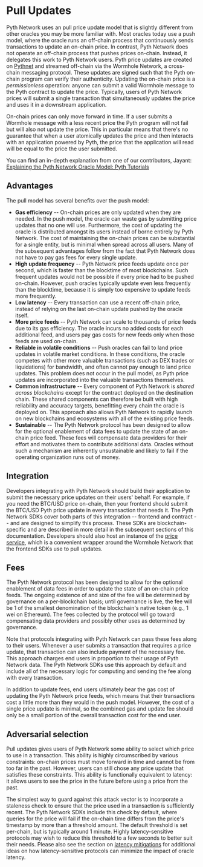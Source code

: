 # Pull Updates

Pyth Network uses an pull price update model that is slightly different from other oracles you may be more familiar with.
Most oracles today use a push model, where the oracle runs an off-chain process that continuously sends transactions to update an on-chain price.
In contrast, Pyth Network does not operate an off-chain process that pushes prices on-chain.
Instead, it delegates this work to Pyth Network users.
Pyth price updates are created on [Pythnet](../how-pyth-works/pythnet.md) and streamed off-chain via the Wormhole Network, a cross-chain messaging protocol.
These updates are signed such that the Pyth on-chain program can verify their authenticity.
Updating the on-chain price is a _permissionless_ operation: anyone can submit a valid Wormhole message to the Pyth contract to update the price.
Typically, users of Pyth Network prices will submit a single transaction that simultaneously updates the price and uses it in a downstream application.

On-chain prices can only move forward in time. If a user submits a Wormhole message with a less recent price the Pyth program will not fail but will
also not update the price. This in particular means that there's no guarantee that when a user atomically updates the price and then interacts with an application powered by Pyth,
the price that the application will read will be equal to the price the user submitted.

You can find an in-depth explanation from one of our contributors, Jayant:
[Explaining the Pyth Network Oracle Model: Pyth Tutorials](https://youtu.be/qdwrs23Qc9g)

## Advantages

The pull model has several benefits over the push model:

- **Gas efficiency** -- On-chain prices are only updated when they are needed.
  In the push model, the oracle can waste gas by submitting price updates that no one will use.
  Furthermore, the cost of updating the oracle is distributed amongst its users instead of borne entirely by Pyth Network.
  The cost of maintaining the on-chain prices can be substantial for a single entity, but is minimal when spread across all users.
  Many of the subsequent advantages follow from the fact that Pyth Network does not have to pay gas fees for every single update.
- **High update frequency** -- Pyth Network price feeds update once per second, which is faster than the blocktime of most blockchains.
  Such frequent updates would not be possible if every price had to be pushed on-chain.
  However, push oracles typically update even less frequently than the blocktime, because it is simply too expensive to update feeds more frequently.
- **Low latency** -- Every transaction can use a recent off-chain price, instead of relying on the last on-chain update pushed by the oracle itself.
- **More price feeds** -- Pyth Network can scale to thousands of price feeds due to its gas efficiency.
  The oracle incurs no added costs for each additional feed, and users pay gas costs for new feeds only when those feeds are used on-chain.
- **Reliable in volatile conditions** -- Push oracles can fail to land price updates in volatile market conditions.
  In these conditions, the oracle competes with other more valuable transactions (such as DEX trades or liquidations) for bandwidth, and often cannot pay enough to land price updates.
  This problem does not occur in the pull model, as Pyth price updates are incorporated into the valuable transactions themselves.
- **Common infrastructure** -- Every component of Pyth Network is _shared across blockchains_ except for the contract deployed on the destination chain.
  These shared components can therefore be built with high reliability and accuracy targets, benefitting every chain the oracle is deployed on.
  This approach also allows Pyth Network to rapidly launch on new blockchains and ecosystems with all of the existing price feeds.
- **Sustainable** -- The Pyth Network protocol has been designed to allow for the optional enablement of data fees to update the state of an on-chain price feed.
  These fees will compensate data providers for their effort and motivates them to contribute additional data.
  Oracles without such a mechanism are inherently unsustainable and likely to fail if the operating organization runs out of money.

## Integration

Developers integrating with Pyth Network should build their application to submit the necessary price updates on their users' behalf.
For example, if you need the BTC/USD price on-chain, then your frontend should submit the BTC/USD Pyth price update in every transaction that needs it.
The Pyth Network SDKs cover both parts of this integration -- frontend and contract -- and are designed to simplify this process.
These SDKs are blockchain-specific and are described in more detail in the subsequent sections of this documentation.
Developers should also host an instance of the [price service](price-service.md), which is a convenient wrapper around the Wormhole Network that the frontend SDKs use to pull updates.

## Fees

The Pyth Network protocol has been designed to allow for the optional enablement of data fees in order to update the state of an on-chain price feeds.
The ongoing existence of and size of the fee will be determined by governance on a per-blockchain basis; until governance is live, the fee will be 1 of the smallest denomination of the blockchain's native token (e.g., 1 wei on Ethereum).
The fees collected by the protocol will go toward compensating data providers and possibly other uses as determined by governance.

Note that protocols integrating with Pyth Network can pass these fees along to their users.
Whenever a user submits a transaction that requires a price update, that transaction can also include payment of the necessary fee.
This approach charges end users in proportion to their usage of Pyth Network data.
The Pyth Network SDKs use this approach by default and include all of the necessary logic for computing and sending the fee along with every transaction.

In addition to update fees, end users ultimately bear the gas cost of updating the Pyth Network price feeds, which means that their transactions cost a little more than they would in the push model.
However, the cost of a single price update is minimal, so the combined gas and update fee should only be a small portion of the overall transaction cost for the end user.

## Adversarial selection

Pull updates gives users of Pyth Network some ability to select which price to use in a transaction.
This ability is highly circumscribed by various constraints: on-chain prices must move forward in time and cannot be from too far in the past.
However, users can still chose any price update that satisfies these constraints.
This ability is functionally equivalent to latency: it allows users to see the price in the future before using a price from the past.

The simplest way to guard against this attack vector is to incorporate a staleness check to ensure that the price used in a transaction is sufficiently recent.
The Pyth Network SDKs include this check by default, where queries for the price will fail if the on-chain time differs from the price's timestamp by more than a threshold amount.
The default threshold is set per-chain, but is typically around 1 minute.
Highly latency-sensitive protocols may wish to reduce this threshold to a few seconds to better suit their needs.
Please also see the section on [latency mitigations](best-practices.md#latency) for additional ideas on how latency-sensitive protocols can minimize the impact of oracle latency.
